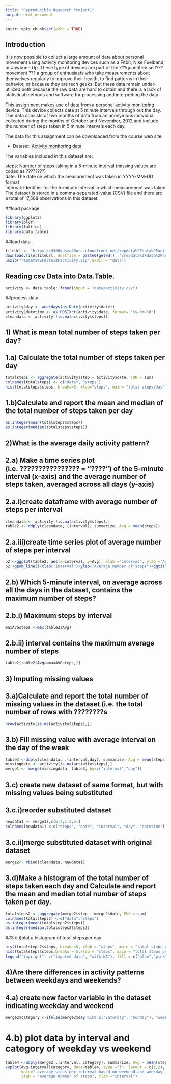```yaml
---
title: "Reproducible Research Project1"
output: html_document
---
```


```r
knitr::opts_chunk$set(echo = TRUE)
```

## Introduction
It is now possible to collect a large amount of data about personal movement using activity monitoring devices such as a Fitbit, Nike Fuelband, or Jawbone Up. These type of devices are part of the ???quantified self??? movement ??? a group of enthusiasts who take measurements about themselves regularly to improve their health, to find patterns in their behavior, or because they are tech geeks. But these data remain under-utilized both because the raw data are hard to obtain and there is a lack of statistical methods and software for processing and interpreting the data.

This assignment makes use of data from a personal activity monitoring device. This device collects data at 5 minute intervals through out the day. The data consists of two months of data from an anonymous individual collected during the months of October and November, 2012 and include the number of steps taken in 5 minute intervals each day.

The data for this assignment can be downloaded from the course web site:

* Dataset: [Activity monitoring data](https://d396qusza40orc.cloudfront.net/repdata%2Fdata%2Factivity.zip) 

The variables included in this dataset are:

steps: Number of steps taking in a 5-minute interval (missing values are coded as ????????) </br>
date: The date on which the measurement was taken in YYYY-MM-DD format </br>
interval: Identifier for the 5-minute interval in which measurement was taken </br>
The dataset is stored in a comma-separated-value (CSV) file and there are a total of 17,568 observations in this dataset. 


##load package
```r
library(ggplot2)
library(plyr)
library(lattice)
library(data.table)
```

##load data
```r
fileUrl <- "https://d396qusza40orc.cloudfront.net/repdata%2Fdata%2Factivity.zip"
download.file(fileUrl, destfile = paste0(getwd(), '/repdata%2Fdata%2Factivity.zip'), method = "curl")
unzip("repdata%2Fdata%2Factivity.zip",exdir = "data")
```

## Reading csv Data into Data.Table. 
```r
activity <- data.table::fread(input = "data/activity.csv")
```

##process data
```r
activity$day <- weekdays(as.Date(activity$date))
activity$datetime <- as.POSIXct(activity$date, format= "%y-%m-%d")
cleandata <- activity[!is.na(activity$steps)]
```

## 1) What is mean total number of steps taken per day?
## 1.a) Calculate the total number of steps taken per day
```r
totalsteps <- aggregate(activity$step ~ activity$date, FUN = sum)
colnames(totalsteps) <- c("date", "steps")
hist(totalsteps$steps, breaks=5, xlab="steps", main= "total steps/day")
```

## 1.b)Calculate and report the mean and median of the total number of steps taken per day
```r
as.integer(mean(totalsteps$steps))
as.integer(median(totalsteps$steps))
```


## 2)What is the average daily activity pattern?
## 2.a) Make a time series plot (i.e. ???????????????? = "????") of the 5-minute interval (x-axis) and the average number of steps taken, averaged across all days (y-axis)

## 2.a.i)create dataframe with average number of steps per interval
```r
cleandata <- activity[!is.na(activity$steps),]
table2 <- ddply(cleandata,.(interval), summarize, Avg = mean(steps))
```

## 2.a.iii)create time series plot of average number of steps per interval
```r
p2 <-ggplot(table2, aes(x=interval, y=Avg), xlab ="interval", ylab ="Average number of steps")
p2 +geom_line()+xlab("interval")+ylab("Average number of steps")+ggtitle("Average number of steps per interval")
```


## 2.b) Which 5-minute interval, on average across all the days in the dataset, contains the maximum number of steps?
## 2.b.i) Maximum steps by interval
```r
maxAVGsteps <-max(table2$Avg)
```


## 2.b.ii) interval contains the maximum average number of steps
```r
table2[table2$Avg==maxAVGsteps,1]
```


## 3) Imputing missing values
## 3.a)Calculate and report the total number of missing values in the dataset (i.e. the total number of rows with ????????s
 
```r
nrow(activity[is.na(activity$steps),])
```

## 3.b) Fill missing value with average interval on the day of the week
```r
table3 <-ddply(cleandata, .(interval,day), summarize, Avg = mean(steps))
missingdata <- activity[is.na(activity$steps),]
merge1 <- merge(missingdata, table3, by=c("interval","day"))
```

## 3.c) create new dataset of same format, but with missing values being substituted
## 3.c.i)reorder substituted dataset
```r
newdata1 <- merge1[,c(6,4,1,2,5)]
colnames(newdata1) <-c("steps", "date", "interval", "day", "datetime")
```

## 3.c.ii)merge substituted dataset with original dataset
```r
merge2<- rbind(cleandata, newdata1)
```

## 3.d)Make a histogram of the total number of steps taken each day and Calculate and report the mean and median total number of steps taken per day.
```r
totalsteps2 <- aggregate(merge2$step ~ merge2$date, FUN = sum)
colnames(totalsteps2) <-c("data","steps")
as.integer(mean(totalsteps2$steps))
as.integer(median(totalsteps2$steps))
```

##3.d.i)plot a histogram of total steps per day
```r
hist(totalsteps2$steps, breaks=5, xlab = "steps", main = "tatal steps per day without missing value", col = "blue")
hist(totalsteps$steps,breaks = 5,xlab = "steps", main = "total steps per day without missing value", col = "pink", add=T)
legend("topright", c("imputed data", "with NA"), fill = c("blue","pink"))
```



## 4)Are there differences in activity patterns between weekdays and weekends?

## 4.a) create new factor variable in the dataset indicating weekday and weekend
```r
merge2$category <-ifelse(merge2$day %in% c("Saturday", "Sunday"), "weekend", "weekday")
```



# 4.b) plot data by interval and category of weekday vs weekend
```r
table4 <-ddply(merge2,.(interval, category), summarize, Avg = mean(steps))
xyplot(Avg~interval|category, data=table4, type ="l", layout = c(1,2), 
       main=" average steps per interval based on weekend and weekday",
       ylab = "average number of steps", xlab ="interval")
```

